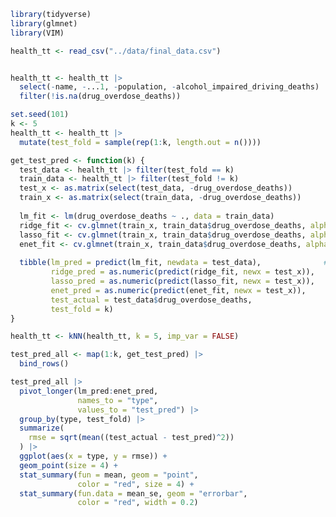 ```r
library(tidyverse)
library(glmnet)
library(VIM)
```


```r
health_tt <- read_csv("../data/final_data.csv")


health_tt <- health_tt |> 
  select(-name, -...1, -population, -alcohol_impaired_driving_deaths) |> 
  filter(!is.na(drug_overdose_deaths))
```


```r



set.seed(101)
k <- 5
health_tt <- health_tt |>
  mutate(test_fold = sample(rep(1:k, length.out = n())))
```


```r
get_test_pred <- function(k) {
  test_data <- health_tt |> filter(test_fold == k)                     # get test and training data
  train_data <- health_tt |> filter(test_fold != k)
  test_x <- as.matrix(select(test_data, -drug_overdose_deaths))                       # get test and training matrices
  train_x <- as.matrix(select(train_data, -drug_overdose_deaths))
  
  lm_fit <- lm(drug_overdose_deaths ~ ., data = train_data)                           # fit models to training data
  ridge_fit <- cv.glmnet(train_x, train_data$drug_overdose_deaths, alpha = 0)
  lasso_fit <- cv.glmnet(train_x, train_data$drug_overdose_deaths, alpha = 1)
  enet_fit <- cv.glmnet(train_x, train_data$drug_overdose_deaths, alpha = 0.5)
  
  tibble(lm_pred = predict(lm_fit, newdata = test_data),              # return test results
         ridge_pred = as.numeric(predict(ridge_fit, newx = test_x)),
         lasso_pred = as.numeric(predict(lasso_fit, newx = test_x)),
         enet_pred = as.numeric(predict(enet_fit, newx = test_x)),
         test_actual = test_data$drug_overdose_deaths,
         test_fold = k)
}
```


```r
health_tt <- kNN(health_tt, k = 5, imp_var = FALSE)

test_pred_all <- map(1:k, get_test_pred) |> 
  bind_rows()
```


```r
test_pred_all |>
  pivot_longer(lm_pred:enet_pred, 
               names_to = "type", 
               values_to = "test_pred") |>
  group_by(type, test_fold) |>
  summarize(
    rmse = sqrt(mean((test_actual - test_pred)^2))
  ) |> 
  ggplot(aes(x = type, y = rmse)) + 
  geom_point(size = 4) +
  stat_summary(fun = mean, geom = "point", 
               color = "red", size = 4) + 
  stat_summary(fun.data = mean_se, geom = "errorbar", 
               color = "red", width = 0.2)
```

